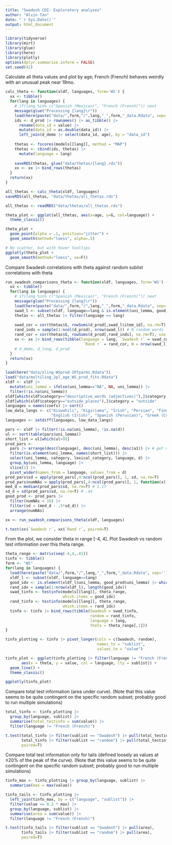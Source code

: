```yaml
---
title: "Swadesh CDI: Exploratory analyses"
author: "Alvin Tan"
date: "`r Sys.Date()`"
output: html_document
---
```


```r
library(tidyverse)
library(mirt)
library(glue)
library(here)
library(plotly)
options(dplyr.summarise.inform = FALSE)
set.seed(42)
```

Calculate all theta values and plot by age; French (French) behaves weirdly with an unusual peak near 19mo.
```r
calc_theta <- function(xldf, languages, form='WS') {
  xx <- tibble()
  for(lang in languages) {
    # if(lang %in% c("Spanish (Mexican)", "French (French)")) next
    message(glue("Processing {lang}\r"))
    load(here(paste("data/",form,"/",lang,"_",form,"_data.Rdata", sep='')))
    ids <- d_prod |> rownames() |> as_tibble() |> 
      rename(data_id = value) |> 
      mutate(data_id = as.double(data_id)) |> 
      left_join(d_demo |> select(data_id, age), by = "data_id")
    
    thetas <- fscores(models[[lang]], method = "MAP")
    thetas <- cbind(ids, thetas) |> 
      mutate(language = lang)
    
    saveRDS(thetas, glue("data/thetas/{lang}.rds"))
    xx <- xx |> bind_rows(thetas)
  }
  return(xx)
}
```

```r
all_thetas <- calc_theta(xldf, languages)
saveRDS(all_thetas, "data/thetas/all_thetas.rds")
```

```r
all_thetas <- readRDS("data/thetas/all_thetas.rds")
```

```r
theta_plot <- ggplot(all_thetas, aes(x=age, y=G, col=language)) +
  theme_classic()

theta_plot +
  geom_point(alpha = .1, position="jitter") + 
  geom_smooth(method="loess", alpha=.5)
```

```r
# No scatter, but with hover tooltips
ggplotly(theta_plot + 
  geom_smooth(method="loess", se=F))
```


Compare Swadesh correlations with theta against random sublist correlations with theta
```r
run_swadesh_comparisons_theta <- function(xldf, languages, form='WS') {
  xx <- tibble()
  for(lang in languages) {
    # if(lang %in% c("Spanish (Mexican)", "French (French)")) next
    message(glue("Processing {lang}\r"))
    load(here(paste("data/",form,"/",lang,"_",form,"_data.Rdata", sep='')))
    swad_l <- subset(xldf, language==lang & is.element(uni_lemma, good_prod$uni_lemma)) 
    thetas <- all_thetas |> filter(language == lang)
    
    swad_cor = cor(thetas$G, rowSums(d_prod[,swad_l$item_id], na.rm=T), use = "complete.obs")
    rand_inds = sample(1:ncol(d_prod), nrow(swad_l)) # N random words 
    rand_cor = cor(thetas$G, rowSums(d_prod[,rand_inds], na.rm=T), use = "complete.obs")
    xx <- xx |> bind_rows(tibble(language = lang, `Swadesh r` = swad_cor, 
                                  `Rand r` = rand_cor, N = nrow(swad_l)))
    # d_demo, d_long, d_prod
  }
  return(xx)
}
```

```r
load(here("data/xling-WSprod-IRTparms.Rdata"))
load("data/multiling_2pl_age_WS_prod_fits.Rdata")
xldf <- xldf |> 
  mutate(uni_lemma = ifelse(uni_lemma=="NA", NA, uni_lemma)) |> 
  filter(!is.na(uni_lemma))
xldf[which(xldf$category=="descriptive_words (adjectives)"),]$category = "descriptive_words"
xldf[which(xldf$category=="outside_places"),]$category = "outside"
languages = names(coefs) |> sort()
low_data_langs <- c("Kiswahili", "Kigiriama", "Irish", "Persian", "Finnish",
                    "English (Irish)", "Spanish (Peruvian)", "Greek (Cypriot)")
languages <- setdiff(languages, low_data_langs)

pars <- xldf |> filter(!is.na(uni_lemma), !is.na(d)) 
ul <- sort(table(pars$uni_lemma)) 
short_list = ul[which(ul>9)]
prod_pars <-
  pars |> arrange(desc(language), desc(uni_lemma), desc(a1)) |> # get most discriminating uni_lemma per lang
  filter(is.element(uni_lemma, names(short_list))) |>
  select(uni_lemma, category, lexical_category, language, d) |>
  group_by(uni_lemma, language) |>
  slice(1) |> 
  pivot_wider(names_from = language, values_from = d)
prod_pars$sd = apply(prod_pars[,4:ncol(prod_pars)], 1, sd, na.rm=T)
prod_pars$numNAs = apply(prod_pars[,4:ncol(prod_pars)], 1, function(x) { sum(is.na(x)) })
med_d = median(prod_pars$sd, na.rm=T) # 1.17
sd_d = sd(prod_pars$sd, na.rm=T) # .44
good_prod <- prod_pars |> 
  filter(numNAs < 16) |>
  filter(sd < (med_d - .5*sd_d)) |> 
  arrange(numNAs)
```

```r
xx <- run_swadesh_comparisons_theta(xldf, languages)
```

```r
t.test(xx$`Swadesh r`, xx$`Rand r`, paired=T)
```


From the plot, we consider theta in range [-4, 4]. Plot Swadesh vs random test information over this theta range.
```r
theta_range <- matrix(seq(-4,4,.01))
tinfo <- tibble()
form <- "WS"
for(lang in languages) {
  load(here(paste("data/",form,"/",lang,"_",form,"_data.Rdata", sep='')))
  xldf_l <- subset(xldf, language==lang)
  good_idx <- is.element(xldf_l$uni_lemma, good_prod$uni_lemma) |> which()
  rand_idx = sample(1:nrow(xldf_l), length(good_idx))
  swad_tinfo <- testinfo(models[[lang]], theta_range,
                         which.items = good_idx)
  rand_tinfo <- testinfo(models[[lang]], theta_range,
                         which.items = rand_idx)
  tinfo <- tinfo |> bind_rows(tibble(Swadesh = swad_tinfo,
                                     random = rand_tinfo,
                                     language = lang,
                                     theta = theta_range[,1]))
}

tinfo_plotting <- tinfo |> pivot_longer(cols = c(Swadesh, random),
                                        names_to = "sublist",
                                        values_to = "value")

tinfo_plot <- ggplot(tinfo_plotting |> filter(language != "French (French)"), 
       aes(x = theta, y = value, col = language, lty = sublist)) +
  geom_line() +
  theme_classic()

ggplotly(tinfo_plot)
```

Compare total test information (area under curve). (Note that this value seems to be quite contingent on the specific random subset; probably good to run multiple simulations)
```r
total_tinfo <- tinfo_plotting |> 
  group_by(language, sublist) |> 
  summarise(total_testinfo = sum(value)) |> 
  filter(language != "French (French)")

t.test(total_tinfo |> filter(sublist == "Swadesh") |> pull(total_testinfo),
       total_tinfo |> filter(sublist == "random") |> pull(total_testinfo),
       paired=T)
```

Compare total test information only for tails (defined loosely as values at ≤20% of the peak of the curve). (Note that this value seems to be quite contingent on the specific random subset; probably good to run multiple simulations)
```r
tinfo_max <- tinfo_plotting |> group_by(language, sublist) |> 
  summarise(max = max(value))

tinfo_tails <- tinfo_plotting |> 
  left_join(tinfo_max, by = c("language", "sublist")) |> 
  filter(value <= 0.2 * max) |> 
  group_by(language, sublist) |> 
  summarise(area = sum(value)) |> 
  filter(language != "French (French)")

t.test(tinfo_tails |> filter(sublist == "Swadesh") |> pull(area),
       tinfo_tails |> filter(sublist == "random") |> pull(area),
       paired=T)
```

